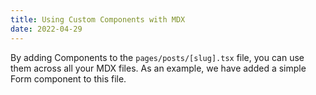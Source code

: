 ```yaml
---
title: Using Custom Components with MDX
date: 2022-04-29
---
```


By adding Components to the `pages/posts/[slug].tsx` file, you can use them across all your MDX files. As an example, we have added a simple Form component to this file.

<Form />
